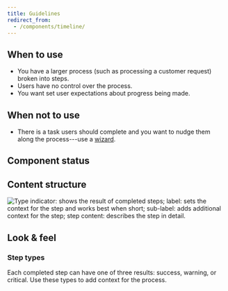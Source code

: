 ```yaml
---
title: Guidelines
redirect_from:
  - /components/timeline/
---
```


<ReactExample exampleId="Timeline-default" />

## When to use

- You have a larger process (such as processing a customer request) broken into steps.
- Users have no control over the process.
- You want set user expectations about progress being made.

## When not to use

- There is a task users should complete and you want to nudge them along the process---use a
  [wizard](/components/progress-indicators/wizard/).

## Component status

<ComponentStatus component="Timeline" />

## Content structure

![Type indicator: shows the result of completed steps; label: sets the context for the step and works best when short; sub-label: adds additional context for the step; step content: describes the step in detail.](fileId:4QJZqvBvRrLu6t9mwObCkA;nodeId:821%3A0)

## Look & feel

### Step types

Each completed step can have one of three results: success, warning, or critical.
Use these types to add context for the process.

<ReactExample exampleId="Timeline-step_types" />
